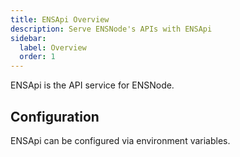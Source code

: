 ```yaml
---
title: ENSApi Overview
description: Serve ENSNode's APIs with ENSApi
sidebar:
  label: Overview
  order: 1
---
```



ENSApi is the API service for ENSNode.

## Configuration

ENSApi can be configured via environment variables.

<LinkCard
  title="ENSApi Configuration Options"
  href="/ensapi/usage/configuration"
/>
